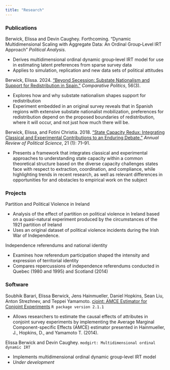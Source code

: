 ```yaml
---
title: "Research"
---
```


### Publications

Berwick, Elissa and Devin Caughey. Forthcoming. "Dynamic Multidimensional Scaling with Aggregate Data: An Ordinal Group‑Level IRT Approach" *Political Analysis*.

-   Derives multidimensional ordinal dynamic group‑level IRT model for use in estimating latent preferences from sparse survey data
-   Applies to simulation, replication and new data sets of political attitudes

Berwick, Elissa. 2024. ["Beyond Secession: Substate Nationalism and Support for Redistribution in Spain."](https://doi.org/10.5129/001041523X17022435051581) *Comparative Politics*, 56(3).

-   Explores how and why substate nationalism shapes support for redistribution
-   Experiment embedded in an original survey reveals that in Spanish regions with extensive substate nationalist mobilization, preferences for redistribution depend on the proposed boundaries of redistribution, where it will occur, and not just how much there will be.

Berwick, Elissa, and Fotini Christia. 2018. ["State Capacity Redux: Integrating Classical and Experimental Contributions to an Enduring Debate."](https://doi.org/10.1146/annurev-polisci-072215-012907) *Annual Review of Political Science*, 21 (1): 71--91.

-   Presents a framework that integrates classical and experimental approaches to understanding state capacity within a common theoretical structure based on the diverse capacity challenges states face with respect to extraction, coordination, and compliance, while highlighting trends in recent research, as well as relevant differences in opportunities for and obstacles to empirical work on the subject

### Projects

Partition and Political Violence in Ireland

-   Analysis of the effect of partition on political violence in Ireland based on a quasi-natural experiment produced by the circumstances of the 1921 partition of Ireland
-   Uses an original dataset of political violence incidents during the Irish War of Independence.

Independence referendums and national identity

-   Examines how referendum participation shaped the intensity and expression of territorial identity
-   Compares repercussions of independence referendums conducted in Quebec (1980 and 1995) and Scotland (2014)

### Software

Soubhik Barari, Elissa Berwick, Jens Hainmueller, Daniel Hopkins, Sean Liu, Anton Strezhnev, and Teppei Yamamoto. [cjoint: AMCE Estimator for Conjoint Experiments](https://cran.r-project.org/package=cjoint) `R package version 2.1.1`

-   Allows researchers to estimate the causal effects of attributes in conjoint survey experiments by implementing the Average Marginal Component-specific Effects (AMCE) estimator presented in Hainmueller, J., Hopkins, D., and Yamamoto T. (2014).

Elissa Berwick and Devin Caughey. `modgirt: Multidimensional ordinal dynamic IRT`

-   Implements multidimensional ordinal dynamic group‑level IRT model
-   *Under development*
